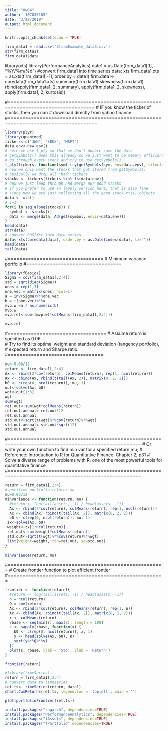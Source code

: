 ```yaml
---
title: "Hw04"
author: '107035165'
date: "3/28/2019"
output: html_document
---
```


```r
knitr::opts_chunk$set(echo = TRUE)
```
```r
firm_data1 = read.csv('3firmExample_data3.csv')
str(firm_data1)
firm_data1$date
```
library(xts)
library(PerformanceAnalytics)
date1 = as.Date(firm_data1[,1], "%Y/%m/%d")
#convert firm_data1 into time series data: xts
firm_data1.xts = as.xts(firm_data1[,-1], order.by = date1)
firm.data1<-coredata(firm_data1.xts)
summary(firm.data1)
skewness(firm.data1)
rbind(apply(firm.data1, 2, summary),
      apply(firm.data1, 2, skewness),
      apply(firm.data1, 2, kurtosis))

#====================================================================================
# IF you know the ticker of stocks, then you can 
# download directly from yahoo finance
#=====================================================================================
```r
library(plyr)
library(quantmod)
tickers<-c("JWN", "SBUX", "MSFT")
data.env<-new.env()
# here we use l_ply so that we don't double save the data
# getSymbols() does this already so we just want to be memory efficient
# go through every stock and try to use getSymbols()
l_ply(tickers, function(sym) try(getSymbols(sym, env=data.env), silent=T))
# now we only want the stocks that got stored from getSymbols()
# basically we drop all "bad" tickers
stocks <- tickers[tickers %in% ls(data.env)]
# now we just loop through and merge our good stocks
# if you prefer to use an lapply version here, that is also fine
# since now we are just collecting all the good stock xts() objects
data <- xts()
# i=1
for(i in seq_along(stocks)) {
  symbol <- stocks[i]
  data <- merge(data, Ad(get(symbol, envir=data.env)))
}
head(data)
str(data)
# convert POSIXct into date series
data<-xts(coredata(data), order.by = as.Date(index(data), tz=""))
head(data)
tail(data)
```
#=================================
# Minimum variance portfolio
#=================================
```r
library(fBasics)
Sigma = cov(firm_data1[,2:4])
std = sqrt(diag(Sigma))
ones = rep(1,3)     
one.vec = matrix(ones, ncol=1)
a = inv(Sigma)%*%one.vec
b = t(one.vec)%*%a
mvp.w =a / as.numeric(b)
mvp.w
mvp.ret<-sum((mvp.w)*colMeans(firm_data1[,2:4]))

mvp.ret
```
#==================================
# Assume return is specified as 0.06.  
# Try to find its optimal weight and standard deviation (tangency portfolio), 
# expected return and Sharpe ratio.
#=================================
```r
mu<-0.06/12
return <- firm_data1[,2:4]
Ax <- rbind(2*cov(return), colMeans(return), rep(1, ncol(return)))
Ax <- cbind(Ax, rbind(t(tail(Ax, 2)), matrix(0, 2, 2)))
b0 <- c(rep(0, ncol(return)), mu, 1)
out<-solve(Ax, b0)
wgt<-out[1:3]
wgt
sum(wgt)
ret.out<-sum(wgt*colMeans(return))
ret.out.annual<-ret.out*12
ret.out.annual
std.out<-sqrt(t(wgt)%*%cov(return)%*%wgt)
std.out.annual<-std.out*sqrt(12)
std.out.annual
```
#====================================================================================================
# Or write your own function to find min var for a  specified return mu;
# Reference: Introduction to R for Quantitative Finance: Chapter 2, p31
# Solve a diverse range of problems with R, one of the most powerful tools for quantitative finance
#====================================================================================================
```r
return = firm_data1[,2:4]
#specified portfolio return: mu
mu=0.06/12
minvariance <- function(return, mu) {
  #return <- log(tail(assets, -1) / head(assets, -1))
  Ax <- rbind(2*cov(return), colMeans(return), rep(1, ncol(return)))
  Ax <- cbind(Ax, rbind(t(tail(Ax, 2)), matrix(0, 2, 2)))
  b0 <- c(rep(0, ncol(return)), mu, 1)
 zx<-solve(Ax, b0)
 weight<-zx[1:ncol(return)]
 ret.out<-sum(weight*colMeans(return))
 std.out<-sqrt(t(wgt)%*%cov(return)%*%wgt)
 list(weight=weight, rtn=ret.out, sd=std.out)
}

minvariance(return, mu)
```
#======================================================
# Create frontier function to plot efficient frontier
#======================================================
```r
frontier <- function(return){
  #return <- log(tail(assets, -1) / head(assets, -1))
  n = ncol(return)
  Q = cov(return)
  Ax <- rbind(2*cov(return), colMeans(return), rep(1, n))
  Ax <- cbind(Ax, rbind(t(tail(Ax, 2)), matrix(0, 2, 2)))
  r <- colMeans(return)
  rbase <- seq(min(r), max(r), length = 100)
  s <- sapply(rbase, function(x) {
    b0 <- c(rep(0, ncol(return)), x, 1)
    y <- head(solve(Ax, b0), n)
    sqrt(y%*%Q%*%y)
  })
  plot(s, rbase, xlab = 'Std', ylab = 'Return')
}

frontier(return)
```

```r
#library(timeSeries)
return = firm_data1[,2:4]
# convert data to timeseries
ret.ts<- timeSeries(return, date1)
chart.CumReturns(ret.ts, legend.loc = 'topleft', main = '')

plot(portfolioFrontier(ret.ts))
```

```r
install.packages("rugarch", dependencies=TRUE)
install.packages("PerformanceAnalytics", dependencies=TRUE)
install.packages("fAssets", dependencies=TRUE)
install.packages("fPortfolio",dependencies=TRUE)
```





